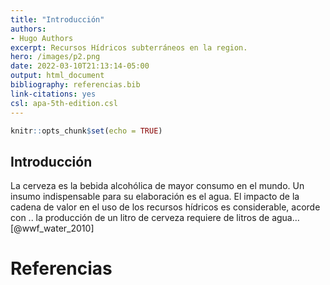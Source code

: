 ```yaml
---
title: "Introducción"
authors:
- Hugo Authors
excerpt: Recursos Hídricos subterráneos en la region.
hero: /images/p2.png
date: 2022-03-10T21:13:14-05:00
output: html_document
bibliography: referencias.bib
link-citations: yes
csl: apa-5th-edition.csl
---
```


```r
knitr::opts_chunk$set(echo = TRUE)
```


## Introducción

La cerveza es la bebida alcohólica de mayor consumo en el mundo. Un insumo indispensable para su elaboración es el agua.  El impacto de la cadena de valor en el uso de los recursos hídricos es considerable, acorde con .. la producción de un litro de cerveza requiere de litros de agua…[@wwf_water_2010]

# Referencias